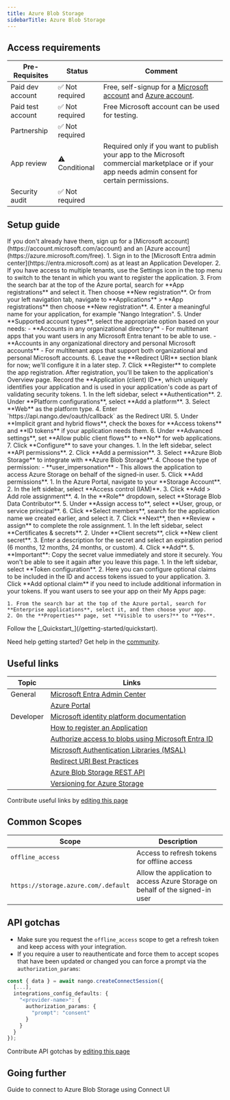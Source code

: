 ```yaml
---
title: Azure Blob Storage
sidebarTitle: Azure Blob Storage
---
```



<Overview />
<PreBuiltTooling />
<PreBuiltUseCases />

## Access requirements
| Pre-Requisites | Status | Comment|
| - | - | - |
| Paid dev account | ✅ Not required | Free, self-signup for a [Microsoft account](https://account.microsoft.com/account) and [Azure account](https://azure.microsoft.com/free). |
| Paid test account | ✅ Not required | Free Microsoft account can be used for testing. |
| Partnership | ✅ Not required | |
| App review | ⚠️ Conditional | Required only if you want to publish your app to the Microsoft commercial marketplace or if your app needs admin consent for certain permissions. |
| Security audit | ✅ Not required | |

## Setup guide
<Steps>
  <Step title="Create a Microsoft account and Azure account">
    If you don't already have them, sign up for a [Microsoft account](https://account.microsoft.com/account) and an [Azure account](https://azure.microsoft.com/free).
  </Step>
  <Step title="Register an application in Microsoft Entra ID">
    1. Sign in to the [Microsoft Entra admin center](https://entra.microsoft.com) as at least an Application Developer.
    2. If you have access to multiple tenants, use the Settings icon in the top menu to switch to the tenant in which you want to register the application.
    3. From the search bar at the top of the Azure portal, search for **App registrations** and select it. Then choose **New registration**. Or from your left navigation tab, navigate to **Applications** > **App registrations** then choose **New registration**.
    4. Enter a meaningful name for your application, for example "Nango Integration".
    5. Under **Supported account types**, select the appropriate option based on your needs:
       - **Accounts in any organizational directory** - For multitenant apps that you want users in any Microsoft Entra tenant to be able to use.
       - **Accounts in any organizational directory and personal Microsoft accounts** - For multitenant apps that support both organizational and personal Microsoft accounts.
    6. Leave the **Redirect URI** section blank for now; we'll configure it in a later step.
    7. Click **Register** to complete the app registration.
  </Step>
  <Step title="Note your application (client) ID">
    After registration, you'll be taken to the application's Overview page. Record the **Application (client) ID**, which uniquely identifies your application and is used in your application's code as part of validating security tokens.
  </Step>
  <Step title="Add a redirect URI">
    1. In the left sidebar, select **Authentication**.
    2. Under **Platform configurations**, select **Add a platform**.
    3. Select **Web** as the platform type.
    4. Enter `https://api.nango.dev/oauth/callback` as the Redirect URI.
    5. Under **Implicit grant and hybrid flows**, check the boxes for **Access tokens** and **ID tokens** if your application needs them.
    6. Under **Advanced settings**, set **Allow public client flows** to **No** for web applications.
    7. Click **Configure** to save your changes.
  </Step>
  <Step title="Add API permissions">
    1. In the left sidebar, select **API permissions**.
    2. Click **Add a permission**.
    3. Select **Azure Blob Storage** to integrate with **Azure Blob Storage**.
    4. Choose the type of permission:
       - **user_impersonation** - This allows the application to access Azure Storage on behalf of the signed-in user.
    5. Click **Add permissions**.
  </Step>
  <Step title="Assign role to the application">
    1. In the Azure Portal, navigate to your **Storage Account**.
    2. In the left sidebar, select **Access control (IAM)**.
    3. Click **Add > Add role assignment**.
    4. In the **Role** dropdown, select **Storage Blob Data Contributor**.
    5. Under **Assign access to**, select **User, group, or service principal**.
    6. Click **Select members**, search for the application name we created earlier, and select it.
    7. Click **Next**, then **Review + assign** to complete the role assignment.
</Step>
  <Step title="Create a client secret">
    1. In the left sidebar, select **Certificates & secrets**.
    2. Under **Client secrets**, click **New client secret**.
    3. Enter a description for the secret and select an expiration period (6 months, 12 months, 24 months, or custom).
    4. Click **Add**.
    5. **Important**: Copy the secret value immediately and store it securely. You won't be able to see it again after you leave this page.
  </Step>
  <Step title="Configure token settings (optional)">
    1. In the left sidebar, select **Token configuration**.
    2. Here you can configure optional claims to be included in the ID and access tokens issued to your application.
    3. Click **Add optional claim** if you need to include additional information in your tokens.
  </Step>
  <Step title="Configure app visibility (optional)">
    If you want users to see your app on their My Apps page:
    
    1. From the search bar at the top of the Azure portal, search for **Enterprise applications**, select it, and then choose your app.
    2. On the **Properties** page, set **Visible to users?** to **Yes**.
  </Step>
  <Step title="Next">
    Follow the [_Quickstart_](/getting-started/quickstart).
  </Step>
</Steps>

<Tip>Need help getting started? Get help in the [community](https://nango.dev/slack).</Tip>


## Useful links

| Topic | Links | 
| - | - | 
| General | [Microsoft Entra Admin Center](https://entra.microsoft.com) |
| | [Azure Portal](https://portal.azure.com) |
| Developer | [Microsoft identity platform documentation](https://learn.microsoft.com/en-us/entra/identity-platform/) |
| | [How to register an Application](https://learn.microsoft.com/en-us/entra/identity-platform/quickstart-register-app) |
| | [Authorize access to blobs using Microsoft Entra ID](https://learn.microsoft.com/en-us/azure/storage/blobs/authorize-access-azure-active-directory) |
| | [Microsoft Authentication Libraries (MSAL)](https://learn.microsoft.com/en-us/entra/identity-platform/msal-overview) |
| | [Redirect URI Best Practices](https://learn.microsoft.com/en-us/entra/identity-platform/reply-url) |
| | [Azure Blob Storage REST API](https://learn.microsoft.com/en-us/rest/api/storageservices/blob-service-rest-api) |
| | [Versioning for Azure Storage](https://learn.microsoft.com/en-us/rest/api/storageservices/versioning-for-the-azure-storage-services) |



<Note>Contribute useful links by [editing this page](https://github.com/nangohq/nango/tree/master/docs-v2/integrations/all/azure-blob-storage.mdx)</Note>

## Common Scopes

| Scope                     | Description                                                 |
| ------------------------- | ----------------------------------------------------------- |
| `offline_access`          | Access to refresh tokens for offline access                 |
| `https://storage.azure.com/.default`               | Allow the application to access Azure Storage on behalf of the signed-in user                     |


## API gotchas
-   Make sure you request the `offline_access` scope to get a refresh token and keep access with your integration.
-   If you require a user to reauthenticate and force them to accept scopes that have been updated or changed you can force a prompt via the `authorization_params`:

```typescript
const { data } = await nango.createConnectSession({
  [...],
  integrations_config_defaults: {
    "<provider-name>": {
      authorization_params: {
        "prompt": "consent"
      }
    }
  }
});
```

<Note>Contribute API gotchas by [editing this page](https://github.com/nangohq/nango/tree/master/docs-v2/integrations/all/azure-blob-storage.mdx)</Note>

## Going further

<Card title="Connect to Azure Blob Storage" icon="link" href="/integrations/all/azure-blob-storage/connect" horizontal>
  Guide to connect to Azure Blob Storage using Connect UI
</Card>
